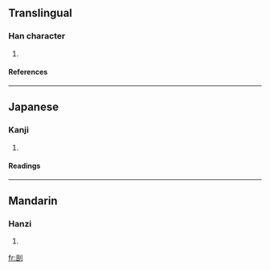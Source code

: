 ==Translingual==
===Han character===
{{Han char|rn=18|rad=刀|as=05|sn=7|four=7210<sub>0</sub>|canj=月一中弓 (BMLN), X月一中弓 (XBMLN)}}
# {{defn|Han}}
====References====
{{Han ref|kx=0137.350|dkj=01912|dj=0311.010|hdz=10328.110|uh=521E|ud=21022|bh=CA6D|bd=51821}}
----
==Japanese==
===Kanji===
{{ja-kanji|grade=|rs=刀05}}
# {{defn|Japanese}}
====Readings====
{{ja-readings|on=[[しょ]] (sho)|kun=}}
----
==Mandarin==
===Hanzi===
{{cmn-hanzi|pin=[[qù]] ([[qu4]])|wg=ch'ü<sup>4</sup>}}
# {{defn|Mandarin}}

[[fr:刞]]